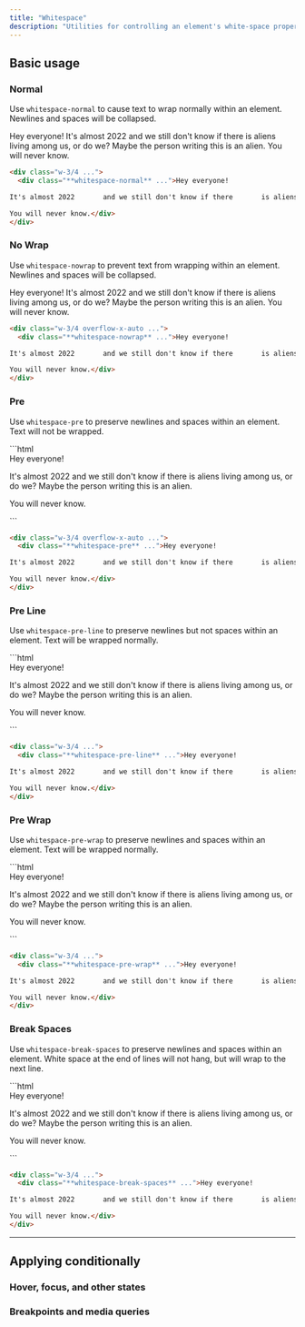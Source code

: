```yaml
---
title: "Whitespace"
description: "Utilities for controlling an element's white-space property."
---
```




## Basic usage

### Normal

Use `whitespace-normal` to cause text to wrap normally within an element. Newlines and spaces will be collapsed.

<Example p="none">
  <div class="bg-white p-8 shadow-xl text-slate-700 max-w-md mx-auto overflow-auto text-sm leading-6 sm:text-base sm:leading-7 dark:bg-slate-800 dark:text-slate-400">
    <div class="whitespace-normal">Hey everyone!
It's almost 2022       and we still don't know if there       is aliens living among us, or do we? Maybe the person writing this is an alien.
You will never know.</div>
</div>
</Example>

```html
<div class="w-3/4 ...">
  <div class="**whitespace-normal** ...">Hey everyone!

It's almost 2022       and we still don't know if there       is aliens living among us, or do we? Maybe the person writing this is an alien.

You will never know.</div>
</div>
```

### No Wrap

Use `whitespace-nowrap` to prevent text from wrapping within an element. Newlines and spaces will be collapsed.

<Example p="none">
  <div class="bg-white px-6 py-8 shadow-xl text-slate-700 max-w-md mx-auto overflow-auto text-sm leading-6 sm:text-base sm:leading-7 dark:bg-slate-800 dark:text-slate-400">
    <div class="whitespace-nowrap">Hey everyone!
It's almost 2022       and we still don't know if there       is aliens living among us, or do we? Maybe the person writing this is an alien.
You will never know.</div>
</div>
</Example>

```html
<div class="w-3/4 overflow-x-auto ...">
  <div class="**whitespace-nowrap** ...">Hey everyone!

It's almost 2022       and we still don't know if there       is aliens living among us, or do we? Maybe the person writing this is an alien.

You will never know.</div>
</div>
```

### Pre

Use `whitespace-pre` to preserve newlines and spaces within an element. Text will not be wrapped.

<Example p="none">
  ```html
  <div class="bg-white px-6 py-8 shadow-xl text-slate-700 max-w-md mx-auto overflow-auto text-sm leading-6 sm:text-base sm:leading-7 dark:bg-slate-800 dark:text-slate-400">
    <div class="whitespace-pre">Hey everyone!

It's almost 2022       and we still don't know if there       is aliens living among us, or do we? Maybe the person writing this is an alien.

You will never know.</div>
  </div>
  ```
</Example>

```html
<div class="w-3/4 overflow-x-auto ...">
  <div class="**whitespace-pre** ...">Hey everyone!

It's almost 2022       and we still don't know if there       is aliens living among us, or do we? Maybe the person writing this is an alien.

You will never know.</div>
</div>
```

### Pre Line

Use `whitespace-pre-line` to preserve newlines but not spaces within an element. Text will be wrapped normally.

<Example p="none">
  ```html
  <div class="bg-white px-6 py-8 shadow-xl text-slate-700 max-w-md mx-auto overflow-auto text-sm leading-6 sm:text-base sm:leading-7 dark:bg-slate-800 dark:text-slate-400">
    <div class="whitespace-pre-line">Hey everyone!

It's almost 2022       and we still don't know if there       is aliens living among us, or do we? Maybe the person writing this is an alien.

You will never know.</div>
  </div>
  ```
</Example>

```html
<div class="w-3/4 ...">
  <div class="**whitespace-pre-line** ...">Hey everyone!

It's almost 2022       and we still don't know if there       is aliens living among us, or do we? Maybe the person writing this is an alien.

You will never know.</div>
</div>
```

### Pre Wrap

Use `whitespace-pre-wrap` to preserve newlines and spaces within an element. Text will be wrapped normally.

<Example p="none">
  ```html
  <div class="bg-white px-6 py-8 shadow-xl text-slate-700 max-w-md mx-auto overflow-auto text-sm leading-6 sm:text-base sm:leading-7 dark:bg-slate-800 dark:text-slate-400">
    <div class="whitespace-pre-wrap">Hey everyone!

It's almost 2022       and we still don't know if there       is aliens living among us, or do we? Maybe the person writing this is an alien.

You will never know.</div>
  </div>
  ```
</Example>

```html
<div class="w-3/4 ...">
  <div class="**whitespace-pre-wrap** ...">Hey everyone!

It's almost 2022       and we still don't know if there       is aliens living among us, or do we? Maybe the person writing this is an alien.

You will never know.</div>
</div>
```

### Break Spaces

Use `whitespace-break-spaces` to preserve newlines and spaces within an element. White space at the end of lines will not hang, but will wrap to the next line.

<Example p="none">
  ```html
  <div class="bg-white px-6 py-8 shadow-xl text-slate-700 max-w-md mx-auto overflow-auto text-sm leading-6 sm:text-base sm:leading-7 dark:bg-slate-800 dark:text-slate-400">
    <div class="whitespace-break-spaces">Hey everyone!

It's almost 2022       and we still don't know if there       is aliens living among us, or do we? Maybe the person writing this is an alien.

You will never know.</div>
  </div>
  ```
</Example>

```html
<div class="w-3/4 ...">
  <div class="**whitespace-break-spaces** ...">Hey everyone!

It's almost 2022       and we still don't know if there       is aliens living among us, or do we? Maybe the person writing this is an alien.

You will never know.</div>
</div>
```

---

## <Heading ignore>Applying conditionally</Heading>

### <Heading ignore>Hover, focus, and other states</Heading>

<HoverFocusAndOtherStates defaultClass="whitespace-normal" featuredClass="whitespace-pre" />

### <Heading ignore>Breakpoints and media queries</Heading>

<BreakpointsAndMediaQueries defaultClass="whitespace-normal" featuredClass="whitespace-pre" />
